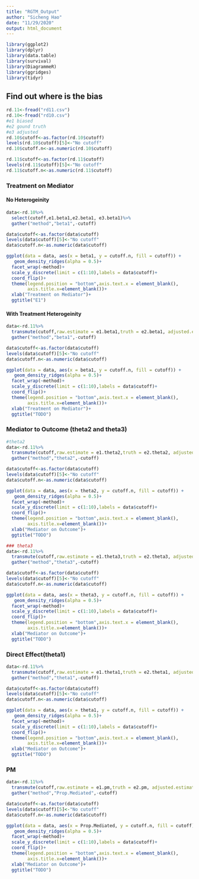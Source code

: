 ```yaml
---
title: "RGTM_Output"
author: "Sicheng Hao"
date: "11/29/2020"
output: html_document
---
```


```r
library(ggplot2)
library(dplyr)
library(data.table)
library(survival)
library(DiagrammeR)
library(ggridges)
library(tidyr)
```
## Find out where is the bias
```r
rd.11<-fread("rd11.csv")
rd.10<-fread("rd10.csv")
#e1 biased
#e2 gound truth
#e3 adjusted
rd.10$cutoff<-as.factor(rd.10$cutoff)
levels(rd.10$cutoff)[5]<-"No cutoff"
rd.10$cutoff.n<-as.numeric(rd.10$cutoff)

rd.11$cutoff<-as.factor(rd.11$cutoff)
levels(rd.11$cutoff)[5]<-"No cutoff"
rd.11$cutoff.n<-as.numeric(rd.11$cutoff)
```

### Treatment on Mediator

#### No Heterogeinity 
```r
data<-rd.10%>%
  select(cutoff,e1.beta1,e2.beta1, e3.beta1)%>%
  gather("method","beta1",-cutoff)

data$cutoff<-as.factor(data$cutoff)
levels(data$cutoff)[5]<-"No cutoff"
data$cutoff.n<-as.numeric(data$cutoff)

ggplot(data = data, aes(x = beta1, y = cutoff.n, fill = cutoff)) +
   geom_density_ridges(alpha = 0.5)+
  facet_wrap(~method)+
  scale_y_discrete(limit = c(1:10),labels = data$cutoff)+
  coord_flip()+
  theme(legend.position = "bottom",axis.text.x = element_blank(),
        axis.title.x=element_blank())+
  xlab("Treatment on Mediator")+
  ggtitle("E1")
```

#### With Treatment Heterogeinity 

```r
data<-rd.11%>%
  transmute(cutoff,raw.estimate = e1.beta1,truth = e2.beta1, adjusted.estimate = e3.beta1)%>%
  gather("method","beta1",-cutoff)

data$cutoff<-as.factor(data$cutoff)
levels(data$cutoff)[5]<-"No cutoff"
data$cutoff.n<-as.numeric(data$cutoff)

ggplot(data = data, aes(x = beta1, y = cutoff.n, fill = cutoff)) +
   geom_density_ridges(alpha = 0.5)+
  facet_wrap(~method)+
  scale_y_discrete(limit = c(1:10),labels = data$cutoff)+
  coord_flip()+
  theme(legend.position = "bottom",axis.text.x = element_blank(),
        axis.title.x=element_blank())+
  xlab("Treatment on Mediator")+
  ggtitle("TODO")
```



### Mediator to Outcome (theta2 and theta3)


```r
#theta2
data<-rd.11%>%
  transmute(cutoff,raw.estimate = e1.theta2,truth = e2.theta2, adjusted.estimate = e3.theta2)%>%
  gather("method","theta2",-cutoff)

data$cutoff<-as.factor(data$cutoff)
levels(data$cutoff)[5]<-"No cutoff"
data$cutoff.n<-as.numeric(data$cutoff)

ggplot(data = data, aes(x = theta2, y = cutoff.n, fill = cutoff)) +
   geom_density_ridges(alpha = 0.5)+
  facet_wrap(~method)+
  scale_y_discrete(limit = c(1:10),labels = data$cutoff)+
  coord_flip()+
  theme(legend.position = "bottom",axis.text.x = element_blank(),
        axis.title.x=element_blank())+
  xlab("Mediator on Outcome")+
  ggtitle("TODO")
```

```r
### theta3
data<-rd.11%>%
  transmute(cutoff,raw.estimate = e1.theta3,truth = e2.theta3, adjusted.estimate = e3.theta3)%>%
  gather("method","theta3",-cutoff)

data$cutoff<-as.factor(data$cutoff)
levels(data$cutoff)[5]<-"No cutoff"
data$cutoff.n<-as.numeric(data$cutoff)

ggplot(data = data, aes(x = theta3, y = cutoff.n, fill = cutoff)) +
   geom_density_ridges(alpha = 0.5)+
  facet_wrap(~method)+
  scale_y_discrete(limit = c(1:10),labels = data$cutoff)+
  coord_flip()+
  theme(legend.position = "bottom",axis.text.x = element_blank(),
        axis.title.x=element_blank())+
  xlab("Mediator on Outcome")+
  ggtitle("TODO")
```



### Direct Effect(theta1)

```r

data<-rd.11%>%
  transmute(cutoff,raw.estimate = e1.theta1,truth = e2.theta1, adjusted.estimate = e3.theta1)%>%
  gather("method","theta1",-cutoff)

data$cutoff<-as.factor(data$cutoff)
levels(data$cutoff)[5]<-"No cutoff"
data$cutoff.n<-as.numeric(data$cutoff)

ggplot(data = data, aes(x = theta1, y = cutoff.n, fill = cutoff)) +
   geom_density_ridges(alpha = 0.5)+
  facet_wrap(~method)+
  scale_y_discrete(limit = c(1:10),labels = data$cutoff)+
  coord_flip()+
  theme(legend.position = "bottom",axis.text.x = element_blank(),
        axis.title.x=element_blank())+
  xlab("Mediator on Outcome")+
  ggtitle("TODO")
```


### PM
```r
data<-rd.11%>%
  transmute(cutoff,raw.estimate = e1.pm,truth = e2.pm, adjusted.estimate = e3.pm)%>%
  gather("method","Prop.Mediated",-cutoff)

data$cutoff<-as.factor(data$cutoff)
levels(data$cutoff)[5]<-"No cutoff"
data$cutoff.n<-as.numeric(data$cutoff)

ggplot(data = data, aes(x = Prop.Mediated, y = cutoff.n, fill = cutoff)) +
   geom_density_ridges(alpha = 0.5)+
  facet_wrap(~method)+
  scale_y_discrete(limit = c(1:10),labels = data$cutoff)+
  coord_flip()+
  theme(legend.position = "bottom",axis.text.x = element_blank(),
        axis.title.x=element_blank())+
  xlab("Mediator on Outcome")+
  ggtitle("TODO")
```